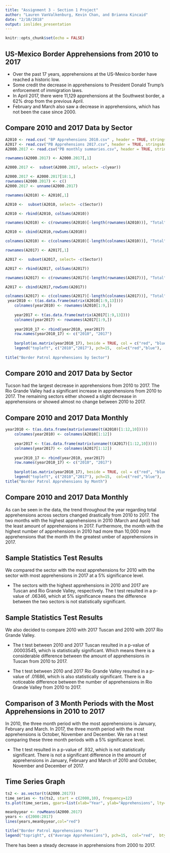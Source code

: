 ```yaml
---
title: "Assignment 3 - Section 1 Project"
author: "Lauren VanValkenburg, Kevin Chan, and Brianna Kincaid"
date: "2/10/2018"
output: ioslides_presentation
---
```


```r
knitr::opts_chunk$set(echo = FALSE)
```

## US-Mexico Border Apprehensions from 2010 to 2017

- Over the past 17 years, apprehensions at the US-Mexico border have reached a historic low. 
- Some credit the decrease in apprehensions to President Donald Trump's enforcement of immigration laws.
- In April 2017, there were 11,129 apprehensions at the Southwest border, a 62% drop from the previous April. 
- February and March also saw a decrease in apprehensions, which has not been the case since 2000. 

## Compare 2010 and 2017 Data by Sector

```r
A2010 <- read.csv( "BP Apprehensions 2010.csv" , header = TRUE, stringsAsFactors = FALSE)
A2017 <- read.csv("PB Apprehensions 2017.csv", header = TRUE, stringsAsFactors = FALSE)
A2000.2017 <- read.csv("PB monthly summaries.csv", header = TRUE, stringsAsFactors = FALSE)

rownames(A2000.2017) <- A2000.2017[,1]

A2000.2017 <-  subset(A2000.2017, select= -c(year))

A2000.2017 <- A2000.2017[18:1,]
rownames(A2000.2017) <- c()
A2000.2017 <- unname(A2000.2017)

rownames(A2010) <- A2010[,1]

A2010 <-  subset(A2010, select= -c(Sector))

A2010 <- rbind(A2010, colSums(A2010))

rownames(A2010) <- c(rownames(A2010)[-length(rownames(A2010))], "Total")

A2010 <- cbind(A2010,rowSums(A2010))

colnames(A2010) <- c(colnames(A2010)[-length(colnames(A2010))], "Total")

rownames(A2017) <- A2017[,1]

A2017 <-  subset(A2017, select= -c(Sector))

A2017 <- rbind(A2017, colSums(A2017))

rownames(A2017) <- c(rownames(A2017)[-length(rownames(A2017))], "Total")

A2017 <- cbind(A2017,rowSums(A2017))

colnames(A2017) <- c(colnames(A2017)[-length(colnames(A2017))], "Total")
 year2010 <- t(as.data.frame(matrix(A2010[1:9,13])))
    colnames(year2010) <- rownames(A2010[1:9,])
    
    year2017 <- t(as.data.frame(matrix(A2017[1:9,13])))
    colnames(year2017) <- rownames(A2017[1:9,])
    
    year2010_17 <- rbind(year2010, year2017)
    row.names(year2010_17) <- c("2010", "2017")
    
    barplot(as.matrix(year2010_17), beside = TRUE, col = c("red", "blue"), bty="n",las=2)
    legend("topleft", c("2010","2017"), pch=15,  col=c("red","blue"),  bty="n")
    
title("Border Patrol Apprehensions by Sector")

```

## Compare 2010 and 2017 Data by Sector

Tucson had the largest decrease in apprehensions from 2010 to 2017. The Rio Grande Valley had a significant increase in apprehensions from 2010 to 2017. The remaining sectors either showed a slight decrease in apprehensions or showed almost no change between 2010 to 2017.

## Compare 2010 and 2017 Data Monthly

```r
year2010 <- t(as.data.frame(matrix(unname(t(A2010)[1:12,10]))))
    colnames(year2010) <- colnames(A2010[1:12])
    
    year2017 <- t(as.data.frame(matrix(unname(t(A2017)[1:12,10]))))
    colnames(year2017) <- colnames(A2017[1:12])
    
    year2010_17 <- rbind(year2010, year2017)
    row.names(year2010_17) <- c("2010", "2017")
    
    barplot(as.matrix(year2010_17), beside = TRUE, col = c("red", "blue"), bty="n", las=2 )
    legend("topleft", c("2010","2017"), pch=15,  col=c("red","blue"),  bty="n")
title("Border Patrol Apprehensions by Month")
```

## Compare 2010 and 2017 Data Monthly

As can be seen in the data, the trend throughout the year regarding total apprehensions across sectors changed drastically from 2010 to 2017. The two months with the highest apprehensions in 2010 (March and April) had the least amount of apprehensions in 2017. Furthermore, the month with the highest number of apprehensions in 2010 had more than 10,000 more apprehensions that the month ith the greatest umber of apprehensions in 2017.

## Sample Statistics Test Results

We compared the sector with the most apprehensions for 2010 with the sector with most apprehensions in 2017 at a 5% significance level. 

- The sectors with the highest apprehensions in 2010 and 2017 are Tuscan and Rio Grande Valley, respectively. The t test resulted in a p-value of .06346, which at 5% significance means the difference between the two sectors is not statistically significant. 

## Sample Statistics Test Results

We also decided to compare 2010 with 2017 Tuscan and 2010 with 2017 Rio Grande Valley. 

- The t test between 2010 and 2017 Tuscan resulted in a p-value of .00003545, which is statistically significant. Which means there is a considerable difference between the amount of apprehensions in Tuscan from 2010 to 2017. 

- The t test between 2010 and 2017 Rio Grande Valley resulted in a p-value of .01686, which is also statistically significant. There is a noticeable difference between the number of apprehensions in Rio Grande Valley from 2010 to 2017. 

## Comparison of 3 Month Periods with the Most Apprehensions in 2010 to 2017

In 2010, the three month period with the most apprehensions is January, February and March. In 2017, the three month period with the most apprehensions is October, November and December. We ran a t test comparing these three month periods with a 5% significance level. 

- The t test resulted in a p-value of .932, which is not statistically significant. There is not a significant difference in the amount of apprehensions in January, February and March of 2010 and October, November and December of 2017.

## Time Series Graph

```r
ts2 <- as.vector(t(A2000.2017))
time_series <- ts(ts2, start = c(2000,10), frequency=12)
ts.plot(time_series, gpars=list(xlab="Year", ylab="Apprehensions", lty=c(1:3)))

meanbyyear <- rowMeans(A2000.2017)
years <- c(2000:2017)
lines(years,meanbyyear,col="red")

title("Border Patrol Apprehensions Year")
legend("topright", c("Average Apprehensions"), pch=15,  col="red",  bty="n")
```
There has been a steady decrease in apprehensions from 2000 to 2017.